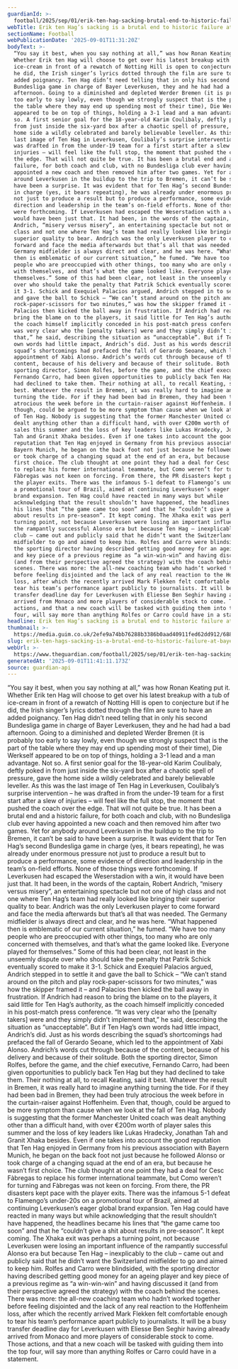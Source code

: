 ```yaml
---
guardianId: >-
  football/2025/sep/01/erik-ten-hag-sacking-brutal-end-to-historic-failure-bayer-leverkusen
webTitle: Erik ten Hag’s sacking is a brutal end to historic failure at Bayer Leverkusen
sectionName: Football
webPublicationDate: '2025-09-01T11:31:20Z'
bodyText: >-
  “You say it best, when you say nothing at all,” was how Ronan Keating put it.
  Whether Erik ten Hag will choose to get over his latest breakup with a tub of
  ice-cream in front of a rewatch of Notting Hill is open to conjecture but if
  he did, the Irish singer’s lyrics dotted through the film are sure to have an
  added poignancy. Ten Hag didn’t need telling that in only his second
  Bundesliga game in charge of Bayer Leverkusen, they and he had had a bad
  afternoon. Going to a diminished and depleted Werder Bremen (it is probably
  too early to say lowly, even though we strongly suspect that is the part of
  the table where they may end up spending most of their time), Die Werkself
  appeared to be on top of things, holding a 3-1 lead and a man advantage. Not
  so. A first senior goal for the 18-year-old Karim Coulibaly, deftly poked in
  from just inside the six-yard box after a chaotic spell of pressure, gave the
  home side a wildly celebrated and barely believable leveller. As this was the
  last image of Ten Hag in Leverkusen, Coulibaly’s surprise intervention – he
  was drafted in from the under-19 team for a first start after a slew of
  injuries – will feel like the full stop, the moment that pushed the coach over
  the edge. That will not quite be true. It has been a brutal end and a historic
  failure, for both coach and club, with no Bundesliga club ever having
  appointed a new coach and then removed him after two games. Yet for anybody
  around Leverkusen in the buildup to the trip to Bremen, it can’t be said to
  have been a surprise. It was evident that for Ten Hag’s second Bundesliga game
  in charge (yes, it bears repeating), he was already under enormous pressure
  not just to produce a result but to produce a performance, some evidence of
  direction and leadership in the team’s on-field efforts. None of those things
  were forthcoming. If Leverkusen had escaped the Weserstadion with a win, it
  would have been just that. It had been, in the words of the captain, Robert
  Andrich, “misery versus misery”, an entertaining spectacle but not one of high
  class and not one where Ten Hag’s team had really looked like bringing their
  superior quality to bear. Andrich was the only Leverkusen player to come
  forward and face the media afterwards but that’s all that was needed. The
  Germany midfielder is always direct and clear, and he was here. “What happened
  then is emblematic of our current situation,” he fumed. “We have too many
  people who are preoccupied with other things, too many who are only concerned
  with themselves, and that’s what the game looked like. Everyone played for
  themselves.” Some of this had been clear, not least in the unseemly dispute
  over who should take the penalty that Patrik Schick eventually scored to make
  it 3-1. Schick and Exequiel Palacios argued, Andrich stepped in to settle it
  and gave the ball to Schick – “We can’t stand around on the pitch and play
  rock-paper-scissors for two minutes,” was how the skipper framed it – and
  Palacios then kicked the ball away in frustration. If Andrich had reason to
  bring the blame on to the players, it said little for Ten Hag’s authority, as
  the coach himself implicitly conceded in his post-match press conference. “It
  was very clear who the [penalty takers] were and they simply didn’t implement
  that,” he said, describing the situation as “unacceptable”. But if Ten Hag’s
  own words had little impact, Andrich’s did. Just as his words describing the
  squad’s shortcomings had prefaced the fall of Gerardo Seoane, which led to the
  appointment of Xabi Alonso. Andrich’s words cut through because of the
  content, because of his delivery and because of their solitude. Both the
  sporting director, Simon Rolfes, before the game, and the chief executive,
  Fernando Carro, had been given opportunities to publicly back Ten Hag but they
  had declined to take them. Their nothing at all, to recall Keating, said it
  best. Whatever the result in Bremen, it was really hard to imagine anything
  turning the tide. For if they had been bad in Bremen, they had been truly
  atrocious the week before in the curtain-raiser against Hoffenheim. Even that,
  though, could be argued to be more symptom than cause when we look at the fall
  of Ten Hag. Nobody is suggesting that the former Manchester United coach was
  dealt anything other than a difficult hand, with over €200m worth of player
  sales this summer and the loss of key leaders like Lukas Hradecky, Jonathan
  Tah and Granit Xhaka besides. Even if one takes into account the good
  reputation that Ten Hag enjoyed in Germany from his previous association with
  Bayern Munich, he began on the back foot not just because he followed Alonso
  or took charge of a changing squad at the end of an era, but because he wasn’t
  first choice. The club thought at one point they had a deal for Cesc Fàbregas
  to replace his former international teammate, but Como weren’t for turning and
  Fàbregas was not keen on forcing. From there, the PR disasters kept pace with
  the player exits. There was the infamous 5-1 defeat to Flamengo’s under-20s on
  a promotional tour of Brazil, aimed at continuing Leverkusen’s eager global
  brand expansion. Ten Hag could have reacted in many ways but while
  acknowledging that the result shouldn’t have happened, the headlines became
  his lines that “the game came too soon” and that he “couldn’t give a shit
  about results in pre-season”. It kept coming. The Xhaka exit was perhaps a
  turning point, not because Leverkusen were losing an important influence of
  the rampantly successful Alonso era but because Ten Hag – inexplicably to the
  club – came out and publicly said that he didn’t want the Switzerland
  midfielder to go and aimed to keep him. Rolfes and Carro were blindsided, with
  the sporting director having described getting good money for an ageing player
  and key piece of a previous regime as “a win-win-win” and having discussed it
  (and from their perspective agreed the strategy) with the coach behind the
  scenes. There was more: the all-new coaching team who hadn’t worked together
  before feeling disjointed and the lack of any real reaction to the Hoffenheim
  loss, after which the recently arrived Mark Flekken felt comfortable enough to
  tear his team’s performance apart publicly to journalists. It will be a busy
  transfer deadline day for Leverkusen with Eliesse Ben Seghir having already
  arrived from Monaco and more players of considerable stock to come. Those
  actions, and that a new coach will be tasked with guiding them into the top
  four, will say more than anything Rolfes or Carro could have in a statement.
headline: Erik ten Hag’s sacking is a brutal end to historic failure at Bayer Leverkusen
thumbnail: >-
  https://media.guim.co.uk/2efe9a74bb76288b3386b0aad40911fed62dd912/688_0_6880_5504/500.jpg
slug: erik-ten-hags-sacking-is-a-brutal-end-to-historic-failure-at-bayer-leverkusen
webUrl: >-
  https://www.theguardian.com/football/2025/sep/01/erik-ten-hag-sacking-brutal-end-to-historic-failure-bayer-leverkusen
generatedAt: '2025-09-01T11:41:11.173Z'
source: guardian-api
---
```

“You say it best, when you say nothing at all,” was how Ronan Keating put it. Whether Erik ten Hag will choose to get over his latest breakup with a tub of ice-cream in front of a rewatch of Notting Hill is open to conjecture but if he did, the Irish singer’s lyrics dotted through the film are sure to have an added poignancy. Ten Hag didn’t need telling that in only his second Bundesliga game in charge of Bayer Leverkusen, they and he had had a bad afternoon. Going to a diminished and depleted Werder Bremen (it is probably too early to say lowly, even though we strongly suspect that is the part of the table where they may end up spending most of their time), Die Werkself appeared to be on top of things, holding a 3-1 lead and a man advantage. Not so. A first senior goal for the 18-year-old Karim Coulibaly, deftly poked in from just inside the six-yard box after a chaotic spell of pressure, gave the home side a wildly celebrated and barely believable leveller. As this was the last image of Ten Hag in Leverkusen, Coulibaly’s surprise intervention – he was drafted in from the under-19 team for a first start after a slew of injuries – will feel like the full stop, the moment that pushed the coach over the edge. That will not quite be true. It has been a brutal end and a historic failure, for both coach and club, with no Bundesliga club ever having appointed a new coach and then removed him after two games. Yet for anybody around Leverkusen in the buildup to the trip to Bremen, it can’t be said to have been a surprise. It was evident that for Ten Hag’s second Bundesliga game in charge (yes, it bears repeating), he was already under enormous pressure not just to produce a result but to produce a performance, some evidence of direction and leadership in the team’s on-field efforts. None of those things were forthcoming. If Leverkusen had escaped the Weserstadion with a win, it would have been just that. It had been, in the words of the captain, Robert Andrich, “misery versus misery”, an entertaining spectacle but not one of high class and not one where Ten Hag’s team had really looked like bringing their superior quality to bear. Andrich was the only Leverkusen player to come forward and face the media afterwards but that’s all that was needed. The Germany midfielder is always direct and clear, and he was here. “What happened then is emblematic of our current situation,” he fumed. “We have too many people who are preoccupied with other things, too many who are only concerned with themselves, and that’s what the game looked like. Everyone played for themselves.” Some of this had been clear, not least in the unseemly dispute over who should take the penalty that Patrik Schick eventually scored to make it 3-1. Schick and Exequiel Palacios argued, Andrich stepped in to settle it and gave the ball to Schick – “We can’t stand around on the pitch and play rock-paper-scissors for two minutes,” was how the skipper framed it – and Palacios then kicked the ball away in frustration. If Andrich had reason to bring the blame on to the players, it said little for Ten Hag’s authority, as the coach himself implicitly conceded in his post-match press conference. “It was very clear who the [penalty takers] were and they simply didn’t implement that,” he said, describing the situation as “unacceptable”. But if Ten Hag’s own words had little impact, Andrich’s did. Just as his words describing the squad’s shortcomings had prefaced the fall of Gerardo Seoane, which led to the appointment of Xabi Alonso. Andrich’s words cut through because of the content, because of his delivery and because of their solitude. Both the sporting director, Simon Rolfes, before the game, and the chief executive, Fernando Carro, had been given opportunities to publicly back Ten Hag but they had declined to take them. Their nothing at all, to recall Keating, said it best. Whatever the result in Bremen, it was really hard to imagine anything turning the tide. For if they had been bad in Bremen, they had been truly atrocious the week before in the curtain-raiser against Hoffenheim. Even that, though, could be argued to be more symptom than cause when we look at the fall of Ten Hag. Nobody is suggesting that the former Manchester United coach was dealt anything other than a difficult hand, with over €200m worth of player sales this summer and the loss of key leaders like Lukas Hradecky, Jonathan Tah and Granit Xhaka besides. Even if one takes into account the good reputation that Ten Hag enjoyed in Germany from his previous association with Bayern Munich, he began on the back foot not just because he followed Alonso or took charge of a changing squad at the end of an era, but because he wasn’t first choice. The club thought at one point they had a deal for Cesc Fàbregas to replace his former international teammate, but Como weren’t for turning and Fàbregas was not keen on forcing. From there, the PR disasters kept pace with the player exits. There was the infamous 5-1 defeat to Flamengo’s under-20s on a promotional tour of Brazil, aimed at continuing Leverkusen’s eager global brand expansion. Ten Hag could have reacted in many ways but while acknowledging that the result shouldn’t have happened, the headlines became his lines that “the game came too soon” and that he “couldn’t give a shit about results in pre-season”. It kept coming. The Xhaka exit was perhaps a turning point, not because Leverkusen were losing an important influence of the rampantly successful Alonso era but because Ten Hag – inexplicably to the club – came out and publicly said that he didn’t want the Switzerland midfielder to go and aimed to keep him. Rolfes and Carro were blindsided, with the sporting director having described getting good money for an ageing player and key piece of a previous regime as “a win-win-win” and having discussed it (and from their perspective agreed the strategy) with the coach behind the scenes. There was more: the all-new coaching team who hadn’t worked together before feeling disjointed and the lack of any real reaction to the Hoffenheim loss, after which the recently arrived Mark Flekken felt comfortable enough to tear his team’s performance apart publicly to journalists. It will be a busy transfer deadline day for Leverkusen with Eliesse Ben Seghir having already arrived from Monaco and more players of considerable stock to come. Those actions, and that a new coach will be tasked with guiding them into the top four, will say more than anything Rolfes or Carro could have in a statement.
